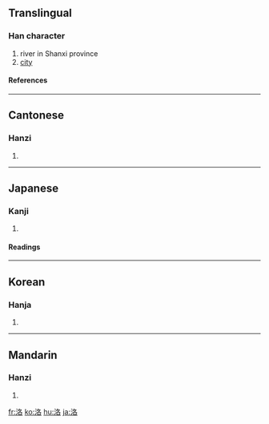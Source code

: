{{see|洛}}

==Translingual==
===Han character===
{{Han char|rn=85|rad=水|as=06|sn=9|four=3716<sub>4</sub>|canj=水竹水口 (EHER)}}
# river in Shanxi province
# [[city]]
====References====
{{Han ref|kx=0620.150|dkj=17383|dj=1016.050|hdz=31614.040|uh=6D1B|ud=27931|bh=ACA5|bd=44197}}

----
==Cantonese==
===Hanzi===
{{yue-hanzi|jyut=|y=lok3}}
# {{defn|Cantonese}}

----
==Japanese==
===Kanji===
{{ja-kanji|grade=|rs=水06}}
# {{defn|Japanese}} 
====Readings====
{{ja-readings|on=[[らく]] (raku)|kun=[[まとう]] (matou), [[つらなる]] (tsuranaru)}}

----
==Korean==
===Hanja===
{{ko-hanja|hangeul=락>낙|eumhun=|rv=rak>nak|mr=rak>nak|y=lak>nak}}
# {{defn|Korean}}

----
==Mandarin==
===Hanzi===
{{cmn-hanzi|pin=[[luò]] ([[luo4]]), [[tóng]] ([[tong2]])|wg=lo<sup>4</sup>, t'ung<sup>2</sup>}}
# {{defn|Mandarin}}

[[fr:洛]]
[[ko:洛]]
[[hu:洛]]
[[ja:洛]]